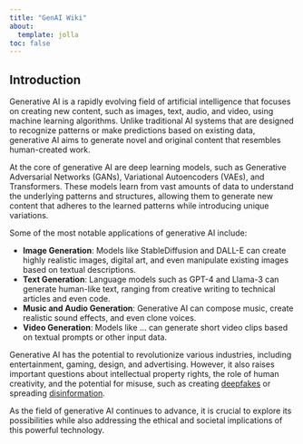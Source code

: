 ```yaml
---
title: "GenAI Wiki"
about:
  template: jolla
toc: false
---
```


## Introduction

Generative AI is a rapidly evolving field of artificial intelligence that focuses on creating new content, such as images, text, audio, and video, using machine learning algorithms. Unlike traditional AI systems that are designed to recognize patterns or make predictions based on existing data, generative AI aims to generate novel and original content that resembles human-created work.

At the core of generative AI are deep learning models, such as Generative Adversarial Networks (GANs), Variational Autoencoders (VAEs), and Transformers. These models learn from vast amounts of data to understand the underlying patterns and structures, allowing them to generate new content that adheres to the learned patterns while introducing unique variations.

Some of the most notable applications of generative AI include:

- **Image Generation**: Models like StableDiffusion and DALL-E can create highly realistic images, digital art, and even manipulate existing images based on textual descriptions.
- **Text Generation**: Language models such as GPT-4 and Llama-3 can generate human-like text, ranging from creative writing to technical articles and even code.
- **Music and Audio Generation**: Generative AI can compose music, create realistic sound effects, and even clone voices.
- **Video Generation**: Models like ... can generate short video clips based on textual prompts or other input data.

Generative AI has the potential to revolutionize various industries, including entertainment, gaming, design, and advertising. However, it also raises important questions about intellectual property rights, the role of human creativity, and the potential for misuse, such as creating [deepfakes](glossary/deepfakes.qmd) or spreading [disinformation](glossary/disinformation.qmd).

As the field of generative AI continues to advance, it is crucial to explore its possibilities while also addressing the ethical and societal implications of this powerful technology.